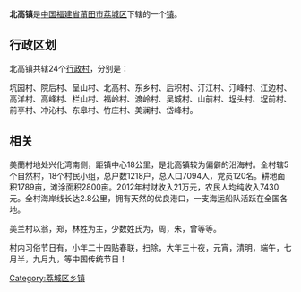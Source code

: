 {{中国乡级行政区
| 行政区全称 = 北高镇
| 景观照片文件名 = 
| 景观照片描述 = 
| 汉语拼音 = beigaozhen
| 通用拼音 = beigaozhen
| 注音符號 = 
| 其它标音类型1 = 
| 其它标音1 = 
| 其它标音类型2 = 
| 其它标音2 = 
| 其它语言类型1 = 
| 其它语言地名1 = 
| 其它语言类型2 = 
| 其它语言地名2 = 
| 上级行政区 = [[福建省|福建省]][[莆田市|莆田市]][[荔城区|荔城区]]
| 行政区类别 = [[镇|镇]]
| 行政区划代码 = 
| 地理坐标 = 
| 总面积 = 
| 户籍人口 = 
| 户籍人口年份 = 
| 常住人口 = 
| 常住人口年份 = 
| 人口密度 = 
| 行政区划 = 
| 官方网站 = 
| 政府驻地 = 
| 邮政编码 = 
| 毗邻行政区 = 
| 位置图文件名 = 
| 位置图描述 = 
}}
'''北高镇'''是[[中华人民共和国|中国]][[福建省|福建省]][[莆田市|莆田市]][[荔城区|荔城区]]下辖的一个[[镇|镇]]。

== 行政区划 ==

北高镇共辖24个[[行政村|行政村]]，分别是：

坑园村、院后村、呈山村、北高村、东乡村、后积村、汀江村、汀峰村、江边村、高洋村、高峰村、栏山村、福岭村、渡岭村、吴城村、山前村、埕头村、埕前村、前亭村、冲沁村、东皋村、竹庄村、美澜村、岱峰村。
== 相关 ==

美蘭村地处兴化湾南侧，距镇中心18公里，是北高镇较为偏僻的沿海村。全村辖5个自然村，18个村民小组，总户数1218户，总人口7094人，党员120名。耕地面积1789亩，滩涂面积2800亩。2012年村财收入21万元，农民人均纯收入7430元。全村海岸线长达2.8公里，拥有天然的优良港口，一支海运船队活跃在全国各地。

美兰村以翁，郑，林姓为主，少数姓氏为，周，朱，曾等等。

村内习俗节日有，小年二十四贴春联，扫除，大年三十夜，元宵，清明，端午，七月半，九月九，等中国传统节日！
{{荔城区行政区划}}
{{福建行政区划小作品}}
[[Category:荔城区乡镇|Category:荔城区乡镇]]